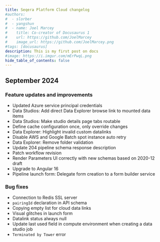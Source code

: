 ```yaml
---
title: Seqera Platform Cloud changelog
#authors:
#  - slorber
#  - yangshun
#  - name: Joel Marcey
#    title: Co-creator of Docusaurus 1
#    url: https://github.com/JoelMarcey
#    image_url: https://github.com/JoelMarcey.png
#tags: [docusaurus]
description: This is my first post on docs
#image: https://i.imgur.com/mErPwqL.png
hide_table_of_contents: false
---
```


## September 2024

### Feature updates and improvements

- Updated Azure service principal credentials
- Data Studios: Add direct Data Explorer browse link to mounted data items
- Data Studios: Make studio details page tabs routable
- Define cache configuration once, only override changes
- Data Explorer: Highlight invalid custom datalinks
- Disable AWS and Google Batch spot instance auto retry
- Data Explorer: Remove folder validation
- Update 204 pipeline schema response description
- Patch workflow revision
- Render Parameters UI correctly with new schemas based on 2020-12 draft
- Upgrade to Angular 16
- Pipeline launch form: Delegate form creation to a form builder service

### Bug fixes

- Connection to Redis SSL server
- `pairingId` declaration in API schema
- Copying empty list for cloud data links
- Visual glitches in launch form
- Datalink status always null
- Update last used field in compute environment when creating a data studio job
- `Terminated by Tower` error


